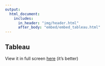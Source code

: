 ```yaml
---
output: 
  html_document:
    includes:
      in_header: "img/header.html"
      after_body: "embed/embed_tableau.html"
---
```


<!-- <style type="text/css"> -->
<!-- .main-container { -->
<!--   max-width: 95%; -->
<!--   margin-left: auto; -->
<!--   margin-right: auto; -->
<!-- } -->
<!-- </style> -->

## Tableau

View it in full screen [here](https://public.tableau.com/app/profile/marshall3251/viz/LendingClubDefaultPredictor-DataRobot/MainDash?publish=yes){target="_blank"} (it's better)


